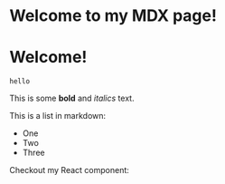 # Welcome to my MDX page!
<h1 className="text-4xl"> Welcome! </h1>

```hello```
 
This is some **bold** and _italics_ text.
 
This is a list in markdown:
 
- One
- Two
- Three
 
Checkout my React component: